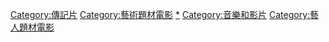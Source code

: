 [[Category:傳記片|Category:傳記片]]
[[Category:藝術題材電影|Category:藝術題材電影]]
[[Category:音樂家主角題材作品|*]]
[[Category:音樂和影片|Category:音樂和影片]]
[[Category:藝人題材電影|Category:藝人題材電影]]